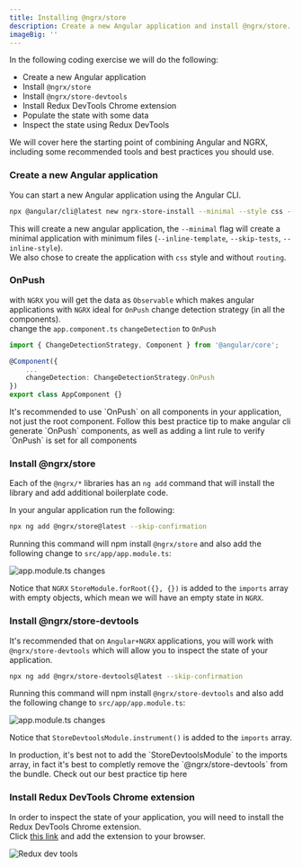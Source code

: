 ```yaml
---
title: Installing @ngrx/store
description: Create a new Angular application and install @ngrx/store.
imageBig: ''
---
```


In the following coding exercise we will do the following:

- Create a new Angular application
- Install `@ngrx/store`
- Install `@ngrx/store-devtools`
- Install Redux DevTools Chrome extension
- Populate the state with some data
- Inspect the state using Redux DevTools

We will cover here the starting point of combining Angular and NGRX, including some recommended tools and best practices you should use.

<Steps>

### Create a new Angular application

You can start a new Angular application using the Angular CLI.

```bash
npx @angular/cli@latest new ngrx-store-install --minimal --style css --routing false
```

This will create a new angular application, the `--minimal` flag will create a minimal application with minimum files (`--inline-template`, `--skip-tests`, `--inline-style`).  
We also chose to create the application with `css` style and without `routing`.

### OnPush

with `NGRX` you will get the data as `Observable` which makes angular applications with `NGRX` ideal for `OnPush` change detection strategy (in all the components).  
change the `app.component.ts` `changeDetection` to `OnPush`

```typescript title="src/app/app.component.ts"
import { ChangeDetectionStrategy, Component } from '@angular/core';

@Component({
	...
	changeDetection: ChangeDetectionStrategy.OnPush
})
export class AppComponent {}
```

<Callout className="my-8 bg-green/5" title="Best Practice Tip">
It's recommended to use `OnPush` on all components in your application, not just the root component.  
Follow <Link className="text-green/80 underline" href="/en/course/angular/best-practices/onpush">this</Link> best practice tip to make angular cli generate `OnPush` components, as well as adding a lint rule to verify `OnPush` is set for all components
</Callout>

### Install @ngrx/store

Each of the `@ngrx/*` libraries has an `ng add` command that will install the library and add additional boilerplate code.

In your angular application run the following:

```bash
npx ng add @ngrx/store@latest --skip-confirmation
```

Running this command will npm install `@ngrx/store` and also add the following change to `src/app/app.module.ts`:

![app.module.ts changes](https://github.com/ywarezk/academeez/blob/main/content/en/course/angular/ngrx/installing-ngrx-store/ng-add-store-change.png?raw=true)

Notice that `NGRX` `StoreModule.forRoot({}, {})` is added to the `imports` array with empty objects, which mean we will have an empty state in `NGRX`.

### Install @ngrx/store-devtools

It's recommended that on `Angular+NGRX` applications, you will work with `@ngrx/store-devtools` which will allow you to inspect the state of your application.

```bash
npx ng add @ngrx/store-devtools@latest --skip-confirmation
```

Running this command will npm install `@ngrx/store-devtools` and also add the following change to `src/app/app.module.ts`:

![app.module.ts changes](https://github.com/ywarezk/academeez/blob/main/content/en/course/angular/ngrx/installing-ngrx-store/ng-add-devtools-change2.png?raw=true)

Notice that `StoreDevtoolsModule.instrument()` is added to the `imports` array.

<Callout className="my-8 bg-green/5" title="Best Practice Tip">
In production, it's best not to add the `StoreDevtoolsModule` to the imports array, in fact it's best to completly remove the `@ngrx/store-devtools` from the bundle.  
Check out our best practice tip <Link className="text-green/80 underline" href="/en/course/angular/ngrx/best-practices/store-devtools-production">here</Link>
</Callout>
	
### Install Redux DevTools Chrome extension

In order to inspect the state of your application, you will need to install the Redux DevTools Chrome extension.  
Click [this link](https://chrome.google.com/webstore/detail/redux-devtools/lmhkpmbekcpmknklioeibfkpmmfibljd) and add the extension to your browser.

![Redux dev tools](https://github.com/ywarezk/academeez/blob/main/content/en/course/angular/ngrx/installing-ngrx-store/redux-devtools.gif?raw=true)

</Steps>
